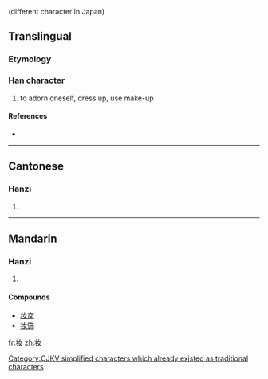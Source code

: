 {{also|妝|粧}} (different character in Japan)
==Translingual==

===Etymology===
{{Han simp|妝|f=爿|t=丬}}

===Han character===
{{Han char|rn=38|rad=女|as=03|sn=6|four=|canj=中一女 (LMV)}}

# to adorn oneself, dress up, use make-up

====References====
* {{Han ref|kx=0256.041|hdz=21027.070|uh=5986|ud=22918}}

----

==Cantonese==

===Hanzi===
{{yue-hanzi|jyut=|y=jong1|tra=妝}}

# {{defn|Cantonese}}

----

==Mandarin==

===Hanzi===
{{cmn-hanzi|tra=妝|pin=[[zhuāng]] ([[zhuang1]])|wg=chuang<sup>1</sup>}}

# {{defn|Mandarin}}

====Compounds====
* [[妆奁]]
* [[妆饰]]

[[Category:CJKV simplified characters which already existed as traditional characters]]

[[fr:妆]]
[[zh:妆]]